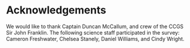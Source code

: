<div id="refs"></div>

# Acknowledgements

We would like to thank Captain Duncan McCallum, and crew of the CCGS Sir John Franklin. The following science staff  participated in the survey: Cameron Freshwater, Chelsea Stanely, Daniel Williams, and Cindy Wright.  

